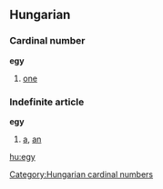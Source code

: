 ==Hungarian==
===Cardinal number===
'''egy'''

#[[one]]
[[Category:Hungarian cardinal numbers]]

===Indefinite article===
'''egy'''

#[[a]], [[an]]


[[hu:egy]]